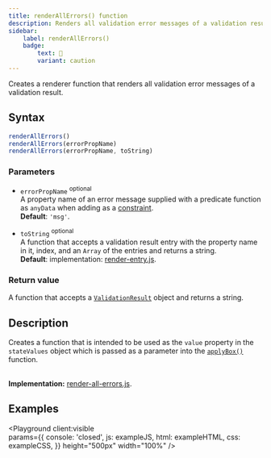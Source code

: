 ```yaml
---
title: renderAllErrors() function
description: Renders all validation error messages of a validation result.
sidebar: 
    label: renderAllErrors()
    badge:
        text: 🧪
        variant: caution
---
```



Creates a renderer function that renders all validation error messages of a validation result.

## Syntax

```js 
renderAllErrors()
renderAllErrors(errorPropName)
renderAllErrors(errorPropName, toString)
```

### Parameters

- `errorPropName` <sup>optional</sup>
<br/> A property name of an error message supplied with a predicate function as `anyData` when adding as a [constraint](/api/validation/instance-methods/constraint/#parameters).
<br/> **Default**: `'msg'`.

- `toString` <sup>optional</sup>
<br/> A function that accepts a validation result entry with the property name in it, index, and an `Array` of the entries and returns a string.
<br/> **Default**: implementation: [render-entry.js](https://github.com/itihon/isomorphic-validation/blob/master/src/helpers/render-entry.js).

### Return value

A function that accepts a [`ValidationResult`](/api/validation-result/) object and returns a string. 

## Description

Creates a function that is intended to be used as the `value` property in the `stateValues` object which is passed as a parameter into the [`applyBox()`](/api/ui/effect-functions/apply-box/#parameters) function.

<br/>**Implementation:** [render-all-errors.js](https://github.com/itihon/isomorphic-validation/blob/master/src/ui/render-all-errors.js).

## Examples

<Playground client:visible  
    params={{
        console: 'closed',
        js: exampleJS,
        html: exampleHTML,
        css: exampleCSS,
    }}
    height="500px"
    width="100%"
/>